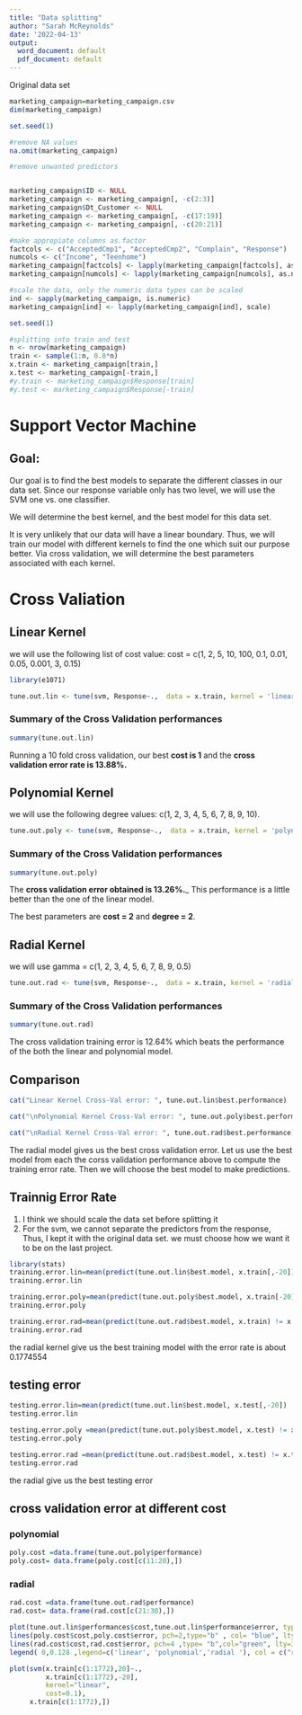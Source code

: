 ```yaml
---
title: "Data splitting"
author: "Sarah McReynolds"
date: '2022-04-13'
output:
  word_document: default
  pdf_document: default
---
```



Original data set
```r

marketing_campaign=marketing_campaign.csv
dim(marketing_campaign)
```

```r
set.seed(1)

#remove NA values
na.omit(marketing_campaign)

#remove unwanted predictors


marketing_campaign$ID <- NULL
marketing_campaign <- marketing_campaign[, -c(2:3)]
marketing_campaign$Dt_Customer <- NULL
marketing_campaign <- marketing_campaign[, -c(17:19)]
marketing_campaign <- marketing_campaign[, -c(20:21)]

#make appropiate columns as.factor
factcols <- c("AcceptedCmp1", "AcceptedCmp2", "Complain", "Response")
numcols <- c("Income", "Teenhome")
marketing_campaign[factcols] <- lapply(marketing_campaign[factcols], as.factor)
marketing_campaign[numcols] <- lapply(marketing_campaign[numcols], as.numeric)


```

```r

#scale the data, only the numeric data types can be scaled
ind <- sapply(marketing_campaign, is.numeric)
marketing_campaign[ind] <- lapply(marketing_campaign[ind], scale)

set.seed(1)

#splitting into train and test
n <- nrow(marketing_campaign)
train <- sample(1:n, 0.8*n)
x.train <- marketing_campaign[train,]
x.test <- marketing_campaign[-train,]
#y.train <- marketing_campaign$Response[train]
#y.test <- marketing_campaign$Response[-train]

```


# Support Vector Machine

## Goal:

Our goal is to find the best models to separate the different classes in our data set. Since our response variable only has two level, we will use the SVM one vs. one classifier.

We will determine the best kernel, and the best model for this data set.

It is very unlikely that our data will have a linear boundary. Thus, we will train our model with different kernels to find the one which suit our purpose better. Via cross validation, we will determine the best parameters associated with each kernel.


# Cross Valiation

## Linear Kernel
we will use the following list of cost value: cost = c(1, 2, 5, 10, 100, 0.1, 0.01, 0.05, 0.001, 3, 0.15)

```r
library(e1071)

tune.out.lin <- tune(svm, Response~.,  data = x.train, kernel = 'linear', ranges = list(cost = c(0.001,0.01,0.05,0.1,0.15, 1, 2, 3, 5, 10 )))
```


### Summary of the Cross Validation performances
```r
summary(tune.out.lin)
```

Running a 10 fold cross validation, our best __cost is 1__ and the __cross validation error rate is 13.88%.__




## Polynomial Kernel

we will use the following degree values: c(1, 2, 3, 4, 5, 6, 7, 8, 9, 10).

```r
tune.out.poly <- tune(svm, Response~.,  data = x.train, kernel = 'polynomial', ranges = list(cost = c(0.001,0.01,0.05,0.1,0.15, 1, 2, 3, 5, 10 ), degree = c(1, 2, 3, 4, 5, 6, 7, 8, 9, 10)))
```

### Summary of the Cross Validation performances
```r
summary(tune.out.poly)
```
The __cross validation error obtained is 13.26%.___ This performance is a little better than the one of the linear model.

The best parameters are __cost = 2__ and __degree = 2__.



## Radial Kernel

we will use  gamma = c(1, 2, 3, 4, 5, 6, 7, 8, 9, 0.5)
```r
tune.out.rad <- tune(svm, Response~.,  data = x.train, kernel = 'radial', ranges = list(cost = c(0.001,0.01,0.05,0.1,0.15, 1, 2, 3, 5, 10 ), gamma = c(1, 0.5, 0.01, 2, 3, 5, 10, 8, 9, 7)))
```

### Summary of the Cross Validation performances

```r
summary(tune.out.rad)
```


The cross validation training error is 12.64% which beats the performance of the both the linear and polynomial model.


## Comparison

```r
cat("Linear Kernel Cross-Val error: ", tune.out.lin$best.performance)

cat("\nPolynomial Kernel Cross-Val error: ", tune.out.poly$best.performance)

cat("\nRadial Kernel Cross-Val error: ", tune.out.rad$best.performance)
```

The radial model gives us the best cross validation error. Let us use the best model from each the corss validation performance above to compute the training error rate. Then we will choose the best model to make predictions.

## Trainnig Error Rate


1. I think we should scale the data set before splitting it
2. For the svm, we cannot separate the predictors from the response, Thus, I kept it with the original data set. we must choose how we want it to be on the last project.


```r
library(stats)
training.error.lin=mean(predict(tune.out.lin$best.model, x.train[,-20]) != x.train[c(1:1772),20])
training.error.lin
```


```r
training.error.poly=mean(predict(tune.out.poly$best.model, x.train[-20]) != x.train[c(1:1772),20])
training.error.poly
```

```r
training.error.rad=mean(predict(tune.out.rad$best.model, x.train) != x.train[c(1:1772),20])
training.error.rad
```
the radial kernel give us the best training model with the error rate is about  0.1774554

## testing error
```r
testing.error.lin=mean(predict(tune.out.lin$best.model, x.test[,-20]) != x.test[c(1:444),20])
testing.error.lin
```

```r
testing.error.poly =mean(predict(tune.out.poly$best.model, x.test) != x.test[c(1:444),20])
testing.error.poly
```

```r
testing.error.rad =mean(predict(tune.out.rad$best.model, x.test) != x.test[c(1:444),20])
testing.error.rad
```
the radial give us the best testing error

## cross validation error at different cost
### polynomial
```r
poly.cost =data.frame(tune.out.poly$performance)
poly.cost= data.frame(poly.cost[c(11:20),])
```
### radial
```r
rad.cost =data.frame(tune.out.rad$performance)
rad.cost= data.frame(rad.cost[c(21:30),])
```

```r
plot(tune.out.lin$performances$cost,tune.out.lin$performance$error, type = 'b', col="red",lty=1, ylim = c(0.12, 0.146), main = "10-Fold Cross Validation",xlab= "Cost", ylab="Error")
lines(poly.cost$cost,poly.cost$error, pch=2,type="b" , col= "blue", lty=2)
lines(rad.cost$cost,rad.cost$error, pch=4 ,type= "b",col="green", lty=3)
legend( 0,0.128 ,legend=c('linear', 'polynomial','radial '), col = c("red", "blue", "green"), lty=1:3 )
```
```r

plot(svm(x.train[c(1:1772),20]~.,
         x.train[c(1:1772),-20],
         kernel="linear",
         cost=0.1),
     x.train[c(1:1772),])
```

